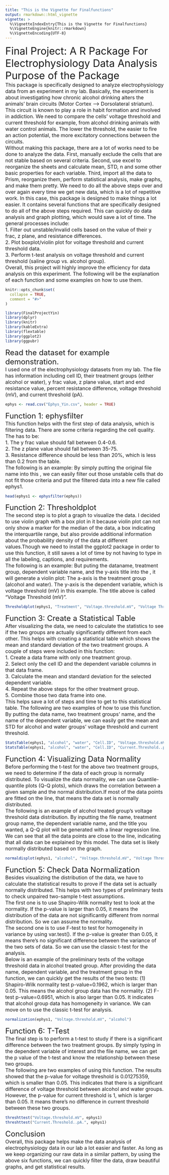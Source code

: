 ```yaml
---
title: "This is the Vignette for Finalfunctions"
output: rmarkdown::html_vignette
vignette: >
  %\VignetteIndexEntry{This is the Vignette for Finalfunctions}
  %\VignetteEngine{knitr::rmarkdown}
  %\VignetteEncoding{UTF-8}
---
```

<font size="6">Final Project: A R Package For Electrophysiology Data Analysis</font>
<br/>
<font size="6">Purpose of the Package</font>  
<font size="3">This package is specifically designed to analyze electrophysiology data from an experiment in my lab. Basically, the experiment is about investigating how chronic alcohol drinking alters the animals' brain circuits (Motor Cortex --> Dorsolateral striatum). This circuit is known to play a role in habit formation and involved in addiction. We need to compare the cells' voltage threshold and current threshold for example, from alcohol drinking animals with water control animals. The lower the threshold, the easier to fire an action potential, the more excitatory connections between the circuits.   
Without making this package, there are a lot of works need to be done to analyze the data. First, manually exclude the cells that are not stable based on several criteria. Second, use excel to reorganize the sheets and calculate mean, STD, n and some other basic properties for each variable. Third, import all the data to Prism, reorganize them, perform statistical analysis, make graphs, and make them pretty. We need to do all the above steps over and over again every time we get new data, which is a lot of repetitive work. In this case, this package is designed to make things a lot easier. It contains several functions that are specifically designed to do all of the above steps required. This can quickly do data analysis and graph plotting, which would save a lot of time. The general processes include:   
1. Filter out unstable/invalid cells based on the value of their y frac, z plane, and resistance differences.  
2. Plot boxplot/violin plot for voltage threshold and current threshold data.  
3. Perform t-test analysis on voltage threshold and current threshold (saline group vs. alcohol group).     
Overall, this project will highly improve the efficiency for data analysis on this experiment. The following will be the explanation of each function and some examples on how to use them. </font>  


```r
knitr::opts_chunk$set(
  collapse = TRUE,
  comment = "#>"
)
```

```r
library(FinalProjectYin)
library(dplyr)
library(knitr)
library(kableExtra)
library(flextable)
library(ggplot2)
library(ggpubr)
```

<font size="5">Read the dataset for example demonstration.</font>    
<font size="3">I used one of the electrophysiology datasets from my lab. The file has information including cell ID, their treatment groups (either alcohol or water), y frac value, z plane value, start and end resistance value, percent resistance difference, voltage threshold (mV), and current threshold (pA).</font>    
```r
ephys <- read.csv("Ephys_Yin.csv", header = TRUE)
```


<font size="5">Function 1: ephysfilter</font>         
<font size="3">This function helps with the first step of data analysis, which is filtering data. There are some criteria regarding the cell quality. The has to be:        
1. The y frac value should fall between 0.4-0.6.      
2. The z plane value should fall between 35-75.      
3. Resistance difference should be less than 20%, which is less than 0.2 from the table.    
The following is an example: By simply putting the original file name into this  \func{ephysfilter()}, we can easily filter out those unstable cells that do not fit those criteria and put the filtered data into a new file called ephys1.
</font>
```r
head(ephys1 <- ephysfilter(ephys))
```

<font size="5">Function 2: Thresholdplot</font>        
<font size="3">The second step is to plot a graph to visualize the data. I decided to use violin graph with a box plot in it because violin plot can not only show a marker for the median of the data, a box indicating the interquartile range, but also provide additional information about the probability density of the data at different values.Though we need to install the ggplot2 package in order to use this function, it still saves a lot of time by not having to type in all the labeling, captions, and requirements.    
The following is an example: But puting the dataname, treatment group, dependent variable name, and the y-axis title into the \func{Thresholdplot()}, it will generate a violin plot: The a-axis is the treatment group (alcohol and water). The y-axis is the dependent variable, which is voltage threshold (mV) in this example. The title above is called "Voltage Threshold (mV)".</font>   
```r
Thresholdplot(ephys1, "Treatment", "Voltage.threshold.mV", "Voltage Threshold (mV)")
```

<font size="5">Function 3: Create a Statistical Table</font>    
<font size="3">After visualizing the data, we need to calculate the statistics to see if the two groups are actually significantly different from each other. This \function{StatsTable} helps with creating a statistical table which shows the mean and standard deviation of the two treatment groups. A couple of steps were included in this function:    
1. Create a data frame with only one treatment group.    
2. Select only the cell ID and the dependent variable columns in that data frame.    
3. Calculate the mean and standard deviation for the selected dependent variable.    
4. Repeat the above steps for the other treatment group.    
5. Combine those two data frame into one.    
This \function{StatsTable} helps save a lot of steps and time to get to this statistical table. The following are two examples of how to use this function. By putting the data name, two treatment groups' name, and the name of the dependent variable, we can easily get the mean and STD for alcohol and water groups' voltage threshold and current threshold.</font>
```r
StatsTable(ephys1, "alcohol", "water", "Cell.ID", "Voltage.threshold.mV")
StatsTable(ephys1, "alcohol", "water", "Cell.ID", "Current.Threshold..pA.")
```

<font size="5">Function 4: Visualizing Data Normality</font>    
<font size="3">Before performing the t-test for the above two treatment groups, we need to determine if the data of each group is normally distributed. To visualize the data normality, we can use Quantile-quantile plots (Q-Q plots), which draws the correlation between a given sample and the normal distribution.If most of the data points are fitted on the line, that means the data set is normally distributed.        
The following is an example of alcohol treated group's voltage threshold data distribution. By inputting the file name, treatment group name, the dependent variable name, and the title you wanted, a Q-Q plot will be generated with a linear regression line. We can see that all the data points are close to the line, indicating that all data can be explained by this model. The data set is likely normally distributed based on the graph.</font>
```r
normaldisplot(ephys1, "alcohol", "Voltage.threshold.mV", "Voltage Threshold (mV)")
```


<font size="5">Function 5: Check Data Normalization</font>    
<font size="3">Besides visualizing the distribution of the data, we have to calculate the statistical results to prove if the data set is actually normally distributed. This \function{normalization()} helps with two types of preliminary tests to check unpaired two-sample t-test assumptions.    
The first one is to use Shapiro-Wilk normality test to look at the normality. If the p-value is larger than 0.05, it means the distribution of the data are not significantly different from normal distribution. So we can assume the normality.    
The second one is to use F-test to test for homogeneity in variance by using var.test(). If the p-value is greater than 0.05, it means there's no significant difference between the variance of the two sets of data. So we can use the classic t-test for the analysis.    
Below is an example of the preliminary tests of the voltage threshold data in alcohol treated group. After providing the data name, dependent variable, and the treatment group in the function, we can quickly get the results of the two tests: (1) Shapiro-Wilk normality test p-value=0.1962, which is larger than 0.05. This means the alcohol group data has the normality. (2) F-test p-value=0.6951, which is also larger than 0.05. It indicates that alcohol group data has homogeneity in variance. We can move on to use the classic t-test for analysis.</font>  
```r
normalization(ephys1, "Voltage.threshold.mV", "alcohol")
```

<font size="5">Function 6: T-Test</font>    
<font size="3">The final step is to perform a t-test to study if there is a significant difference between the two treatment groups. By simply typing in the dependent variable of interest and the file name, we can get the p value of the t-test and know the relationship between these two groups.    
The following are two examples of using this function. The results showed that the p-value for voltage threshold is 0.01275359, which is smaller than 0.05. This indicates that there is a significant difference of voltage threshold between alcohol and water groups. However, the p-value for current threshold is 1, which is larger than 0.05. It means there's no difference in current threshold between these two groups.</font>
```r
threshttest("Voltage.threshold.mV", ephys1)
threshttest("Current.Threshold..pA.", ephys1)
```

<font size="5">Conclusion</font>    
<font size="3">Overall, this package helps make the data analysis of electrophysiology data in our lab a lot easier and faster. As long as we keep organizing our raw data in a similar pattern, by using the above six functions, we can quickly filter the data, draw beautiful graphs, and get statistical results.</font>
